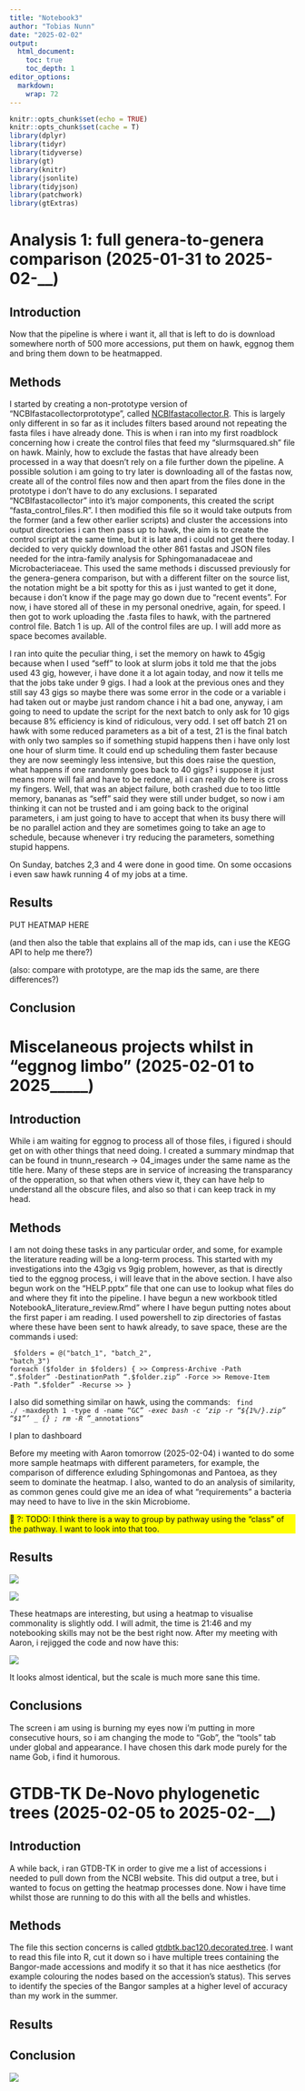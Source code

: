```yaml
---
title: "Notebook3"
author: "Tobias Nunn"
date: "2025-02-02"
output: 
  html_document: 
    toc: true
    toc_depth: 1
editor_options: 
  markdown: 
    wrap: 72
---
```


```{=html}
<style>
    body .main-container {
        max-width: 1200px;
    }
</style>
```

```r
knitr::opts_chunk$set(echo = TRUE)
knitr::opts_chunk$set(cache = T)
library(dplyr)
library(tidyr)
library(tidyverse)
library(gt)
library(knitr)
library(jsonlite)
library(tidyjson)
library(patchwork)
library(gtExtras)
```

# Analysis 1: full genera-to-genera comparison (2025-01-31 to 2025-02-\_\_)

## Introduction

Now that the pipeline is where i want it, all that is left to do is
download somewhere north of 500 more accessions, put them on hawk,
eggnog them and bring them down to be heatmapped.

## Methods

I started by creating a non-prototype version of
"NCBIfastacollectorprototype", called
[NCBIfastacollector.R](https://github.com/tobiasnunn/tnunn_research/blob/7dc52b5c9490c2174cb5271cea988ef9beafabf8/00_scripts/Rscripts/NCBIfastacollector.R).
This is largely only different in so far as it includes filters based
around not repeating the fasta files i have already done. This is when i
ran into my first roadblock concerning how i create the control files
that feed my "slurmsquared.sh" file on hawk. Mainly, how to exclude the
fastas that have already been processed in a way that doesn't rely on a
file further down the pipeline. A possible solution i am going to try
later is downloading all of the fastas now, create all of the control
files now and then apart from the files done in the prototype i don't
have to do any exclusions. I separated "NCBIfastacollector" into it's
major components, this created the script "fasta_control_files.R". I
then modified this file so it would take outputs from the former (and a
few other earlier scripts) and cluster the accessions into output
directories i can then pass up to hawk, the aim is to create the control
script at the same time, but it is late and i could not get there today.
I decided to very quickly download the other 861 fastas and JSON files
needed for the intra-family analysis for Sphingomanadaceae and
Microbacteriaceae. This used the same methods i discussed previously for
the genera-genera comparison, but with a different filter on the source
list, the notation might be a bit spotty for this as i just wanted to
get it done, because i don't know if the page may go down due to "recent
events". For now, i have stored all of these in my personal onedrive,
again, for speed. I then got to work uploading the .fasta files to hawk,
with the partnered control file. Batch 1 is up. All of the control files
are up. I will add more as space becomes available.

I ran into quite the peculiar thing, i set the memory on hawk to 45gig
because when I used "seff" to look at slurm jobs it told me that the
jobs used 43 gig, however, i have done it a lot again today, and now it
tells me that the jobs take under 9 gigs. I had a look at the previous
ones and they still say 43 gigs so maybe there was some error in the
code or a variable i had taken out or maybe just random chance i hit a
bad one, anyway, i am going to need to update the script for the next
batch to only ask for 10 gigs because 8% efficiency is kind of
ridiculous, very odd. I set off batch 21 on hawk with some reduced
parameters as a bit of a test, 21 is the final batch with only two
samples so if something stupid happens then i have only lost one hour of
slurm time. It could end up scheduling them faster because they are now
seemingly less intensive, but this does raise the question, what happens
if one randonmly goes back to 40 gigs? i suppose it just means more will
fail and have to be redone, all i can really do here is cross my
fingers. Well, that was an abject failure, both crashed due to too
little memory, bananas as "seff" said they were still under budget, so
now i am thinking it can not be trusted and i am going back to the
original parameters, i am just going to have to accept that when its
busy there will be no parallel action and they are sometimes going to
take an age to schedule, because whenever i try reducing the parameters,
something stupid happens.

On Sunday, batches 2,3 and 4 were done in good time. On some occasions i
even saw hawk running 4 of my jobs at a time.

## Results

PUT HEATMAP HERE

(and then also the table that explains all of the map ids, can i use the
KEGG API to help me there?)

(also: compare with prototype, are the map ids the same, are there
differences?)

## Conclusion

# Miscelaneous projects whilst in "eggnog limbo" (2025-02-01 to 2025\_\_\_\_\_)

## Introduction

While i am waiting for eggnog to process all of those files, i figured i
should get on with other things that need doing. I created a summary
mindmap that can be found in tnunn_research -\> 04_images under the same
name as the title here. Many of these steps are in service of increasing
the transparancy of the opperation, so that when others view it, they
can have help to understand all the obscure files, and also so that i
can keep track in my head.

## Methods

I am not doing these tasks in any particular order, and some, for
example the literature reading will be a long-term process. This started
with my investigations into the 43gig vs 9gig problem, however, as that
is directly tied to the eggnog process, i will leave that in the above
section. I have also begun work on the "HELP.pptx" file that one can use
to lookup what files do and where they fit into the pipeline. I have
begun a new workbook titled NotebookA_literature_review.Rmd" where I
have begun putting notes about the first paper i am reading. I used
powershell to zip directories of fastas where these have been sent to
hawk already, to save space, these are the commands i used:

<code> $folders = @("batch_1", "batch_2", "batch_3")
foreach ($folder in \$folders) { \>\> Compress-Archive -Path ".\$folder"
-DestinationPath ".\$folder.zip" -Force \>\> Remove-Item -Path
".\$folder" -Recurse \>\> } </code>

I also did something similar on hawk, using the commands: <code> find ./
-maxdepth 1 -type d -name "GC*" -exec bash -c 'zip -r "\${1%/}.zip"
"\$1"' \_ {} ; rm -R "*\_annotations" </code>

I plan to dashboard

Before my meeting with Aaron tomorrow (2025-02-04) i wanted to do some
more sample heatmaps with different parameters, for example, the
comparison of difference exluding Sphingomonas and Pantoea, as they seem
to dominate the heatmap. I also, wanted to do an analysis of similarity,
as common genes could give me an idea of what "requirements" a bacteria
may need to have to live in the skin Microbiome.

::: {style="background-color:yellow;"}
📌 ?: TODO: I think there is a way to group by pathway using the "class"
of the pathway. I want to look into that too.
:::

## Results

![](images/clipboard-2512701318.png)

![](images/clipboard-3485064394.png)

These heatmaps are interesting, but using a heatmap to visualise
commonality is slightly odd. I will admit, the time is 21:46 and my
notebooking skills may not be the best right now. After my meeting with
Aaron, i rejigged the code and now have this:

![](images/clipboard-2835470568.png)

It looks almost identical, but the scale is much more sane this time.

## Conclusions

The screen i am using is burning my eyes now i'm putting in more
consecutive hours, so i am changing the mode to "Gob", the "tools" tab
under global and appearance. I have chosen this dark mode purely for the
name Gob, i find it humorous.

# GTDB-TK De-Novo phylogenetic trees (2025-02-05 to 2025-02-\_\_)

## Introduction

A while back, i ran GTDB-TK in order to give me a list of accessions i
needed to pull down from the NCBI website. This did output a tree, but i
wanted to focus on getting the heatmap processes done. Now i have time
whilst those are running to do this with all the bells and whistles.

## Methods

The file this section concerns is called
[gtdbtk.bac120.decorated.tree](https://github.com/tobiasnunn/tnunn_research/blob/b8afeeb154bc1fbec30221d48c1b31852d5534e7/02_middle-analysis_outputs/gtdbtk_stuff/20241224_de_novo_wf/gtdbtk.bac120.decorated.tree).
I want to read this file into R, cut it down so i have multiple trees
containing the Bangor-made accessions and modify it so that it has nice
aesthetics (for example colouring the nodes based on the accession's
status). This serves to identify the species of the Bangor samples at a
higher level of accuracy than my work in the summer.

## Results

## Conclusion

![](images/clipboard-3109512063.png)

